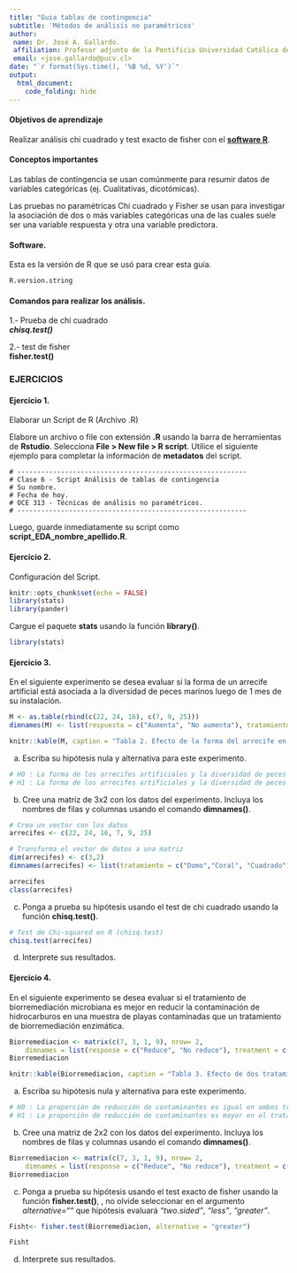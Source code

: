 ```yaml
---
title: "Guia tablas de contingencia"
subtitle: 'Métodos de análisis no paramétricos'
author:
 name: Dr. José A. Gallardo.
 affiliation: Profesor adjunto de la Pontificia Universidad Católica de Valparaíso
 email: <jose.gallardo@pucv.cl>
date: "`r format(Sys.time(), '%B %d, %Y')`"
output:
  html_document:
    code_folding: hide
---
```


#### Objetivos de aprendizaje

Realizar análisis chi cuadrado y test exacto de fisher con el **[software R](https://es.r4ds.hadley.nz/an%C3%A1lisis-exploratorio-de-datos-eda.html)**.
  
#### Conceptos importantes


Las tablas de contingencia se usan comúnmente para resumir datos de variables categóricas (ej. Cualitativas, dicotómicas).

Las pruebas no paramétricas Chi cuadrado y Fisher se usan para investigar la asociación de dos o más variables categóricas una de las cuales suele ser una variable respuesta y otra una variable predictora.


#### Software.

Esta es la versión de R que se usó para crear esta guía.
```r
R.version.string
```

#### Comandos para realizar los análisis.

1.- Prueba de chi cuadrado   
***chisq.test()***

2.- test de fisher  
**fisher.test()**

### EJERCICIOS

#### **Ejercicio 1.**
Elaborar un Script de R (Archivo .R)

Elabore un archivo o file con extensión **.R** usando la barra de herramientas de **Rstudio**. Selecciona **File > New file > R script**. Utilice el siguiente ejemplo para completar la información de **metadatos** del script.

    # ----------------------------------------------------------  
    # Clase 6 - Script Análisis de tablas de contingencia  
    # Su nombre. 
    # Fecha de hoy. 
    # OCE 313 - Técnicas de análisis no paramétricos.
    # ----------------------------------------------------------  

Luego, guarde inmediatamente su script como **script_EDA_nombre_apellido.R**.

#### **Ejercicio 2.**
Configuración del Script.

```r
knitr::opts_chunk$set(echo = FALSE)
library(stats)
library(pander)
```

Cargue el paquete **stats** usando la función **library()**.

```r
library(stats)
```

#### **Ejercicio 3.**
En el siguiente experimento se desea evaluar si la forma de un arrecife artificial está asociada a la diversidad de peces marinos luego de 1 mes de su instalación.

```r
M <- as.table(rbind(c(22, 24, 16), c(7, 9, 25)))
dimnames(M) <- list(respuesta = c("Aumenta", "No aumenta"), tratamiento = c("Domo","Coral", "Cuadrado"))

knitr::kable(M, caption = "Tabla 2. Efecto de la forma del arrecife en la diversidad de peces marinos.")

```

a) Escriba su hipótesis nula y alternativa para este experimento.

```r
# H0 : La forma de los arrecifes artificiales y la diversidad de peces marinos son independientes. 
# H1 : La forma de los arrecifes artificiales y la diversidad de peces marinos no son independientes.
```

b) Cree una matriz de 3x2 con los datos del experimento. Incluya los nombres de filas y columnas usando el comando **dimnames()**.

```r

# Crea un vector con los datos
arrecifes <- c(22, 24, 16, 7, 9, 25)

# Transforma el vector de datos a una matriz
dim(arrecifes) <- c(3,2)
dimnames(arrecifes) <- list(tratamiento = c("Domo","Coral", "Cuadrado"), respuesta = c("Aumenta", "No aumenta"))

arrecifes
class(arrecifes)
```

c) Ponga a prueba su hipótesis usando el test de chi cuadrado usando la función **chisq.test()**. 

```r

# Test de Chi-squared en R (chisq.test)
chisq.test(arrecifes)

```

d) Interprete sus resultados.

#### **Ejercicio 4.**
En el siguiente experimento se desea evaluar si el tratamiento de biorremediación microbiana es mejor en reducir la contaminación de hidrocarburos en una muestra de playas contaminadas que un tratamiento de biorremediación enzimática.


```r
Biorremediacion <- matrix(c(7, 3, 1, 9), nrow= 2, 
    dimnames = list(response = c("Reduce", "No reduce"), treatment = c("Microbiana","Enzimática")))
Biorremediacion

knitr::kable(Biorremediacion, caption = "Tabla 3. Efecto de dos tratamientos de biorremediación sobre la contaminación de 20 playas.")
```


a) Escriba su hipótesis nula y alternativa para este experimento.

```r
# H0 : La proporción de reducción de contaminantes es igual en ambos tratamientos. 
# H1 : La proporción de reducción de contaminantes es mayor en el tratamiento microbiando.
```

b) Cree una matriz de 2x2 con los datos del experimento. Incluya los nombres de filas y columnas usando el comando **dimnames()**.

```r
Biorremediacion <- matrix(c(7, 3, 1, 9), nrow= 2, 
    dimnames = list(response = c("Reduce", "No reduce"), treatment = c("Microbiana","Enzimática")))
Biorremediacion

```

c) Ponga a prueba su hipótesis usando el test exacto de fisher usando la función **fisher.test()**, , no olvide seleccionar en el argumento *alternative=""* que hipótesis evaluará *"two.sided"*, *"less"*, *"greater"*.

```r

Fisht<- fisher.test(Biorremediacion, alternative = "greater")

Fisht
```

d) Interprete sus resultados.
